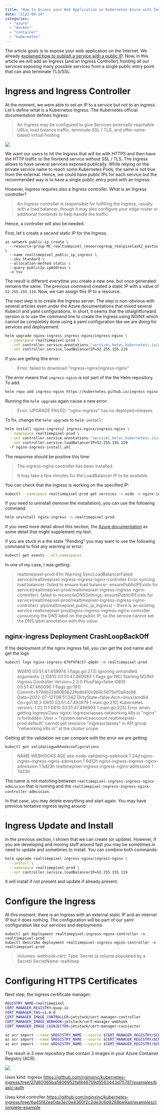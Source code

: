 ---
title: "How to Access your Web Application on Kubernetes Azure with Ingress"
date: "2122-09-14"
categories:
  - "azure"
  - "docker"
  - "container"
  - "kubernetes"
---

The article goals is to expose your web application on the Internet. We already [explained how to publish a service with a public IP](./azure-kubernetes-public-access). Now, in this article we will add an Ingress (and an Ingress Controller) fronting all our services exposing many possible services from a single public entry point that can also terminate TLS/SSL.


# Ingress and Ingress Controller

At the moment, we were able to set an IP to a service but not to an ingress. Let's define what is a Kubernetes Ingress. The Kubernetes official documentation defines Ingress:

> An Ingress may be configured to give Services externally-reachable URLs, load balance traffic, terminate SSL / TLS, and offer name-based virtual hosting.

![](./images/azure-ingress-public-private.png)


We want our users to hit the Ingress that will be with HTTPS and then have the HTTP traffic to the frontend service without SSL / TLS. The Ingress allows to have several services exposed publically. While relying on the private service name to reach some Kubernetes Pods, the same is not true from the external. Hence, we could have public IPs for each service but the recommended way is to have a single public entry point with an Ingress.

However, Ingress requires also a Ingress controller. What is an Ingress controller?

> An Ingress controller is responsible for fulfilling the Ingress, usually with a load balancer, though it may also configure your edge router or additional frontends to help handle the traffic.

Hence, a controller will also be needed. 

First, let's create a second static IP for the Ingress.

```
az network public-ip create \
  --resource-group MC_realtimepixel_resourcegroup_realpixelask2_eastus \
  --name realtimepixel_public_ip_ingress \
  --sku Standard \
  --allocation-method static \
  --query publicIp.ipAddress \
  -o tsv
```

The result is different everytime you create a new one, but once generated remains the same. The previous command created a static IP with a value of `52.255.155.119`. Now, we can assign this IP to a resource.

The next step is to create the Ingress server. The step is non-obvious with several articles even under the Azure documentations that mixed several Kubecrl and yaml configurations. In short, it seems that the straightforward version is to use the command line to create the Ingress using NGINX which cannot be completely done using a yaml configuration like we are doing for services and deployement.

```sh
helm upgrade nginx-ingress ingress-nginx/ingress-nginx \
  --namespace realtimepixel-prod \
  --set controller.service.annotations."service\.beta\.kubernetes\.io/azure-dns-label-name"=realtimepixel-ingress \
  --set controller.service.loadBalancerIP=52.255.155.119
```

If you are getting this error:

> Error: failed to download "ingress-nginx/ingress-nginx"

The error means that `ingress-nginx` is not part of the the Helm repository. To add:

```sh
helm repo add ingress-nginx https://kubernetes.github.io/ingress-nginx
```

Running the `helm upgrade` again cause a new error:

> Error: UPGRADE FAILED: "nginx-ingress" has no deployed releases


To fix, change the `helm upgrade` to `helm install`:

```sh
helm install nginx-ingress2 ingress-nginx/ingress-nginx \
  --namespace realtimepixel-prod \
  --set controller.service.annotations."service\.beta\.kubernetes\.io/azure-dns-label-name"=realtimepixel-ingress \
  --set controller.service.loadBalancerIP=52.255.155.119
  -f nginx-ingress-install.yml
```

The response should be positive this time:


>The ingress-nginx controller has been installed.
>
>It may take a few minutes for the LoadBalancer IP to be available.


You can check that the ingress is working on the specified IP:

```sh
kubectl --namespace realtimepixel-prod get services -o wide -w nginx-ingress-ingress-nginx-controller
```

If you need to uninstall (remove the installation), you can use the following command:

```sh
helm uninstall nginx-ingress -n realtimepixel-prod
```

If you need more detail about this section, the [Azure documentation](https://docs.microsoft.com/en-us/azure/aks/kubernetes-helm) as some detail that might supplement my text.

If you are stuck in a the state "Pending" you may want to use the following command to find any warning or error:

```sh
kubectl get events --all-namespaces
```

In one of my case, I was getting:


>realtimepixel-prod   41m
>Warning   SyncLoadBalancerFailed   service/realtimepixel-ingress-ingress-nginx-controller
>Error syncing load balancer: failed to ensure load balancer: ensurePublicIPExists for service(realtimepixel-prod/realtimepixel-ingress-ingress-nginx-controller): failed to reconcileDNSSettings: ensurePublicIPExists for service(realtimepixel-prod/realtimepixel-ingress-ingress-nginx-controller): pip(realtimepixel_public_ip_ingress) - there is an existing service realtimepixel-prod/nginx-ingress-ingress-nginx-controller consuming the DNS label on the public IP, so the service cannot set the DNS label annotation with this value
## nginx-ingress Deployment CrashLoopBackOff

If the deployment of the nginx ingress fail, you can get the pod name and get the logs

```
kubectl logs nginx-ingress-679f9f8c57-q9p8r -n realtimepixel-prod
```

> W0810 03:51:47.459974       1 flags.go:273] Ignoring unhandled arguments: []
> I0810 03:51:47.460083       1 flags.go:190] Starting NGINX Ingress Controller Version=2.3.0 PlusFlag=false
> I0810 03:51:47.460090       1 flags.go:191] Commit=979db22d8065b22fedb410c9b9c5875cf0a6dc66 Date=2022-07-12T08:51:24Z DirtyState=false Arch=linux/amd64 Go=go1.18.3
> I0810 03:51:47.493979       1 main.go:210] Kubernetes version: 1.22.11
> F0810 03:51:47.496903       1 main.go:225] Error when getting IngressClass nginx: ingressclasses.networking.k8s.io "nginx" is forbidden: User > "system:serviceaccount:realtimepixel-prod:default" cannot get resource "ingressclasses" in API group "networking.k8s.io" at the cluster scope

Getting all the validation we can compare with the error we are getting:

```
kubectl get validatingwebhookconfigurations
```
>NAME                                            WEBHOOKS   AGE
> aks-node-validating-webhook                     1          24d
>nginx-ingres-ingress-nginx-admission            1          6d12h
>nginx-ingress-ingress-nginx-admission           1          5d23h
>realtimepixel-ingress-ingress-nginx-admission   1          7d23h

The name is not matching between `realtimepixel-ingress-ingress-nginx-admission` that is running and the `realtimepixel-ingress-ingress-nginx-controller-admission`.

In that case, you may delete everything and start again. You may have previous tentative ingress laying around.


# Ingress Update and Install

In the previous section, I shown that we can create (or update). However, if you are developing and moving stuff around fast you may be sometimes in need to update and sometimes to install. You can combine both commands:

```sh {2}
helm upgrade realtimepixel ingress-nginx/ingress-nginx \
  --install \
  --namespace realtimepixel-prod \
  --set controller.service.loadBalancerIP=52.255.155.119

```

It will install if not present and update if already present.

# Configure the Ingress

At this moment, there is an Ingress with an external static IP and an internal IP but it does nothing. The configuration will be part of our yaml configuration like our services and deployments.

```
kubectl get deployment realtimepixel-ingress-nginx-controller -n realtimepixel-prod
kubectl describe deployment realtimepixel-ingress-nginx-controller -n realtimepixel-prod
```

>   Volumes:
>   webhook-cert:
>    Type:        Secret (a volume populated by a Secret)
>    SecretName:  realtimep

# Configuring HTTPS Certificates

Next step, the ingress certificate manager:

```sh
REGISTRY_NAME=realtimepixel
CERT_MANAGER_REGISTRY=quay.io
CERT_MANAGER_TAG=v1.8.0
CERT_MANAGER_IMAGE_CONTROLLER=jetstack/cert-manager-controller
CERT_MANAGER_IMAGE_WEBHOOK=jetstack/cert-manager-webhook
CERT_MANAGER_IMAGE_CAINJECTOR=jetstack/cert-manager-cainjector

az acr import --name $REGISTRY_NAME --source $CERT_MANAGER_REGISTRY/$CERT_MANAGER_IMAGE_CONTROLLER:$CERT_MANAGER_TAG --image $CERT_MANAGER_IMAGE_CONTROLLER:$CERT_MANAGER_TAG
az acr import --name $REGISTRY_NAME --source $CERT_MANAGER_REGISTRY/$CERT_MANAGER_IMAGE_WEBHOOK:$CERT_MANAGER_TAG --image $CERT_MANAGER_IMAGE_WEBHOOK:$CERT_MANAGER_TAG
az acr import --name $REGISTRY_NAME --source $CERT_MANAGER_REGISTRY/$CERT_MANAGER_IMAGE_CAINJECTOR:$CERT_MANAGER_TAG --image $CERT_MANAGER_IMAGE_CAINJECTOR:$CERT_MANAGER_TAG
```

The result is 3 new repository that contain 3 images in your Azure Container Registry (ACR).

![](./images/azure_ingress_nginx_images.png)

<TocAzureContainerSeries />

Uses kind: Ingress
https://github.com/nginxinc/kubernetes-ingress/tree/27d60365ba5806952faf846759d5563443d75797/examples/basic-auth


Uses kind controller
https://github.com/nginxinc/kubernetes-ingress/tree/6a45f42ee0da3ec0e4360f2c2de3c6d9288be9ad/examples/complete-example



